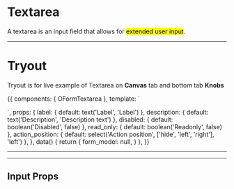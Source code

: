 


<Meta title='Components|Forms/Textarea' />

# Textarea

A textarea is an input field that allows for <mark>extended user input</mark>.


<hr/>

# Tryout

Tryout is for live example of Textarea on **Canvas** tab and bottom tab **Knobs**

<Story name='Tryout'>
  {{
    components: { OFormTextarea },
    template: `<form class="form">
      <o-form-textarea id="form_basic" 
        v-model="form_model" 
        :label="label"
        :description="description"
        :disabled="disabled"
        :read_only="read_only"
        :action_position="action_position">
        <div slot="action">
          <o-button text="copy to clipboard" size="small" />
        </div>
      </o-form-textarea>
    </form>`,
    props: {
      label: {
        default: text('Label', 'Label')
      },
      description: {
        default: text('Description', 'Description text')
      },
      disabled: {
        default: boolean('Disabled', false)
      },
      read_only: {
        default: boolean('Readonly', false)
      },
      action_position: {
        default: select('Action position', ['hide', 'left', 'right'], 'left')
      },
    },
    data() {
      return {
        form_model: null,
      }
    },
  }}
</Story>

<hr/>




<hr/>

## Input Props

<Props of={OFormTextarea} />

